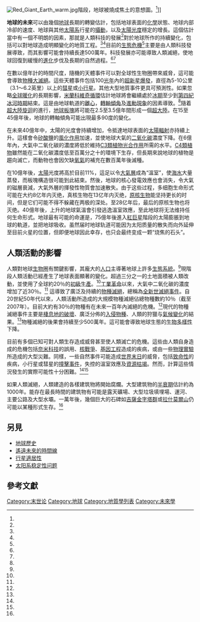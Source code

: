 {{RoughTranslation}}
[[File:Red_Giant_Earth_warm.jpg|thumb]]階段，地球被燒成焦土的意想圖。<ref name=apj418/>]]

'''地球的未來'''可以由幾個[[地球|地球]]長期的轉變估計，包括地球表面的[[化學|化學]]狀態、地球内部冷卻的速度、地球與其他[[太陽系|太陽系]]行星的[[攝動|攝動]]，以及[[太陽光度|太陽光度]]穩定的增長。這個估計當中有一個不明朗的因素，那就是人類科技的發展<ref name=aree25_245/>對於地球所作的持續變化，包括可以對地球造成明顯變化的地質工程。<ref name=Mooney/><ref name=pnas104_31/>目前的[[生态学#.E7.94.9F.E6.80.81.E5.8D.B1.E6.9C.BA|生態危機]]<ref name=pnas98_1/>主要是由人類科技發展導致{{sfn|Myers|2000|pp=63–70}}，而其影響可能會持續長達500萬年。{{sfn|Reaka-Kudla|Wilson|Wilson|1997|pp=132–133}}科技發展亦可能導致人類滅絕，使地球回復到緩慢的[[進化|進化]]步伐及長期的自然過程。<ref name=bostrom2002/><ref name=geo2_3_113/>

在數以億年計的時間尺度，隨機的天體事件可以對全球性生物圈帶來威脅，這可能會導致[[生物集群滅絕|物種大滅絕]]。這些天體事件包括100[[光年|光年]]內的[[超新星|超新星爆發]]，直徑為5-10公里（3.1〜6.2英里）以上的[[彗星|彗星]]或[[小行星|小行星]]。其他大型地質事件更具可預測性。如果忽略[[全球暖化|全球暖化]]的長期影響，[[米蘭科維奇循環|米蘭科維奇循環]]估計地球將會繼續處於[[冰期|冰期]]至少到[[第四紀冰河時期|第四紀冰河時期]]結束。這是由地球軌道的[[軌道離心率|離心]]，[[轉軸傾角|轉軸傾角]]及[[進動|進動現象]]的因素導致。<ref name=cc79/>隨着[[超大陸旋迴|超大陸旋迴]]的進行，[[板塊構造論|地球板塊]]將可能在2.5至3.5億年間形成一個[[超大陸|超大陸]]。在15至45億年後，地球的轉軸傾角可能出現最多90度的變化。

在未來40億年中，太陽的光度會持續增加，令抵達地球表面的[[太陽輻射|太陽輻射]]亦持續上升。這樣會令[[矽酸鹽|矽酸鹽]]的[[風化作用|風化作用]]加速，並使地球大氣的[[二氧化碳|二氧化碳]]濃度下降。在6億年內，大氣中二氧化碳的濃度將低於維持[[C3類植物#C3.E7.B1.BB.E6.A4.8D.E7.89.A9|C3類植物]][[光合作用|光合作用]]所需的水平。[[C4類植物|C4類植物]]雖然能在二氧化碳濃度低至百萬分之十的環境下生存，但長期來說地球的植物是趨向滅亡，而動物也會因欠缺[[氧氣|氧氣]]的補充在數百萬年後滅種。

在10億年後，[[太陽|太陽]]光度將高於目前11%，這足以令[[大氣層|大氣層]]成為“溫室”，使[[海水|海水]]大量蒸發，而板塊構造很可能到此結束。然後，地球的核心發電效應也會消失，令大氣的磁層衰減，大氣外層的揮發性物質會加速散失。由于这些过程，多细胞生命形式可能在大约8亿年内灭绝，真核生物在13亿年内灭绝，[[原核生物|原核生物]]能坚持更长的时间，但是它们可能不得不躲藏在两极的深处。至28亿年后，最后的原核生物也将灭绝。40億年後，上升的地球氣溫會引發逃逸溫室效應，至此地球将无法维持任何生命形式。地球最有可能的命運是，75億年後進入[[紅巨星|紅巨星]]階段的太陽膨脹到地球的軌道，並把地球吸收。虽然届时地球轨道可能因为太阳质量的散失而向外延伸至目前火星的位置，但即便地球因此幸存，也只会最终变成一颗“烧焦的石头”。

==人類活動的影響 ==
人類對地球[[生物圈|生物圈]]有關鍵影響，其龐大的[[人口|人口]]主導著地球上許多[[生態系統|生態系統]]。<ref name=Mooney/>現階段人類活動已經產生了地球表面顯著的變化。超過三分之一的土地面積被人類改動，並使用了全球約20％的[[初級生產|初級生產]]。<ref name=pnas104_31/>[[工業革命|工業革命]]以來，大氣中二氧化碳的濃度增加了近30％。<ref name=Mooney/>  這導致了廣泛及持續的[[生物集群滅絕|物種滅絕]]，總稱為[[全新世滅絕事件|全新世滅絕事件]]。自20世紀50年代以來，人類活動所造成的大規模物種滅絕佔總物種數約10％（截至2007年）。{{sfn|Myers|2000|pp=63–70}}目前大約有30％的物種有在未來一百年內滅絕的危機。<ref name=Novacek/>現代的物種滅絕事件主要是[[棲息地破壞|棲息地的破壞]]、廣泛分佈的[[入侵物種|入侵物種]]、人類的狩獵与[[氣候變化|氣候變化]]的結果。{{sfn|Cowie|2007|p=162}}<ref name=nature04/>物種滅絕的後果會持續至少500萬年。{{sfn|Reaka-Kudla|Wilson|Wilson|1997|pp=132–133}}這可能會導致地球生態的[[生物多樣性|生物多樣性]]下降。 

目前有多個已知可對人類生存造成威脅甚至使人類滅亡的危機。這些由人類自身造成的危機包括[[奈米科技|奈米科技]]的誤用、[[核戰爭|核戰爭]]、[[基因工程|基因工程]]造成的疾病，或由一些[[大型強子對撞機|物理實驗]]所造成的大型災難。同樣，一些自然事件可能造成[[末日論|世界末日]]的威脅，包括[[病毒性|致命性]]的疾病，小行星或彗星的[[撞擊事件|撞擊事件]]，失控的溫室效應及[[資源枯竭|資源枯竭]]。然而，計算這些情況發生的實際可能性十分困難。<ref name=bostrom2002/><ref name=geo2_3_113/>

如果人類滅絕，人類建造的各樣建筑物將開始腐爛。大型建筑物的[[半衰期|半衰期]]估計約為1000年。能存在最長時間的建筑物​​有可能是露天礦場、大型垃圾填埋場、運河、主要公路及大型水壩。一萬年後，幾個巨大的石碑如[[吉薩金字塔群|吉薩金字塔群]]或[[拉什莫爾山|拉什莫爾山]]仍可能以某種形式生存。<ref name=geo2_3_113/>

==另見==
*[[地球歷史|地球歷史]]
*[[遙遠未來的時間線|遙遠未來的時間線]]
*[[行星適居性|行星適居性]]
*[[太阳系稳定性问题|太阳系稳定性问题]]

==參考文獻==
{{reflist|30em|refs=

<ref name=aree25_245>{{citation | first=David W. | last=Keith | title=Geoengineering the Environment: History and Prospect | journal=Annual Review of Energy and the Environment | volume=25 | pages=245–284 | doi=10.1146/annurev.energy.25.1.245 | postscript=. |date=November 2000}}</ref>

<ref name=Novacek>{{citation | last1=Novacek | first1=M. J. | last2=Cleland | first2=E. E. | title=The current biodiversity extinction event: scenarios for mitigation and recovery | journal=[[Proceedings_of_the_National_Academy_of_Science|Proceedings of the National Academy of Science]], U.S.A. | volume=98 | issue=10 | pages=5466–70 | pmid=11344295 | pmc=33235 | doi=10.1073/pnas.091093698 | bibcode=2001PNAS...98.5466N | postscript=. |date=May 2001}}</ref>

<ref name=nature04>{{citation | display-authors=1 | first1=Chris D. | last1=Thomas | first2=Alison | last2=Cameron | first3=Rhys E. | last3=Green | first4=Michel | last4=Bakkenes | first5=Linda J. | last5=Beaumont | first6=Yvonne C. | last6=Collingham | first7=Barend F. N. | last7=Erasmus | first8=Marinez Ferreira | last8=de Siqueira | first9=Alan | last9=Grainger | title=Extinction risk from climate change  | journal=Nature | volume=427 | issue=6970 | pages=145–8 | pmid=14712274 | doi=10.1038/nature02121 | postscript=. |date=January 2004}}</ref>

<ref name=pnas104_31>{{citation | display-authors=1 | first1=Helmut | last1=Haberl | first2=K. Heinz | last2=Erb | first3=Fridolin | last3=Krausmann | first4=Veronika | last4=Gaube | first5=Alberte | last5=Bondeau | first6=Christoph | last6=Plutzar | first7=Simone | last7=Gingrich | first8=Wolfgang Lucht | first9=Marina Fischer-Kowalski | title=Quantifying and mapping the human appropriation of net primary production in earth's terrestrial ecosystems | journal=Procedings of the National Academy of Science, U.S.A. | volume=104 | issue=31 | pages=12942–7 | pmid=17616580 | pmc=1911196 | doi=10.1073/pnas.0704243104 | bibcode=2007PNAS..10412942H | postscript=. |date=July 2007}}</ref>

<ref name=Mooney>{{citation | last1=Vitousek | first1=Peter M.; Mooney, Harold A.; Lubchenco, Jane; Melillo, Jerry M. | title=human Domination of earth's Ecosystems | journal=Science | date=July 25, 1997 | volume=277 | issue=5325 | pages=494–499 | doi=10.1126/science.277.5325.494 | postscript=. }}</ref>

<ref name=pnas98_1>{{citation | last1=Myers | first1=N. | last2=Knoll | first2=A. H. | date=May 8, 2001 | title=The biotic crisis and the future of evolution | journal=Proceedings of the National Academy of Science, U.S.A. | volume=98 | issue=1 | pages=5389–92 | pmid=11344283 | doi= 10.1073/pnas.091092498| pmc=33223 | bibcode=2001PNAS...98.5389M | postscript=. }}</ref>

<ref name=cc79>{{citation | last1=Cochelin | first1=Anne-Sophie B. | last2=Mysak | first2=Lawrence A. | last3=Wang | first3=Zhaomin | title=Simulation of long-term future climate change  with the green McGill paleoclimate model: the next glacial inception | journal=[[Climatic_change|Climatic change]] | volume=79 | issue=3–4 | doi=10.1007/s10584-006-9099-1 | pages=381 | postscript=. |date=December 2006}}</ref>

<ref name=apj418>{{citation | last1=Sackmann | first1=I.-Juliana | last2=Boothroyd | first2=Arnold I. | last3=Kraemer | first3=Kathleen E. | title=Our sun. III. Present and future | journal=[[The_Astrophysical_Journal|The Astrophysical Journal]] | volume=418 | pages=457–468 | doi=10.1086/173407 | year=1993 | bibcode=1993ApJ...418..457S | postscript=. }}</ref>

<ref name=bostrom2002>{{cite journal | first=Nick | last=Bostrom | title=Existential Risks: Analyzing human Extinction Scenarios and Related Hazards | journal=[[Journal_of_Evolution_and_Technology|Journal of Evolution and Technology]] | volume=9 | issue=1 | year=2002 | url=http://www.nickbostrom.com/existential/risks.html | accessdate=2011-08-09 | postscript=. | archive-date=2011-04-27 | archive-url=https://web.archive.org/web/20110427030852/http://www.nickbostrom.com/existential/risks.html | dead-url=no }}</ref>

<ref name=geo2_3_113>{{citation | first=Steven Ian | last=Dutch | title=The earth Has a future | pages=113–124 | journal=Geosphere | volume=2 | issue=3 | doi=10.1130/GES00012.1 | postscript=. }}</ref>

}} <!-- End: refs= -->

{{地球}}
{{Doomsday}}

[[Category:末世论|Category:末世论]]
[[Category:地球|Category:地球]]
[[Category:地質學列表|Category:地質學列表]]
[[Category:未來學|Category:未來學]]